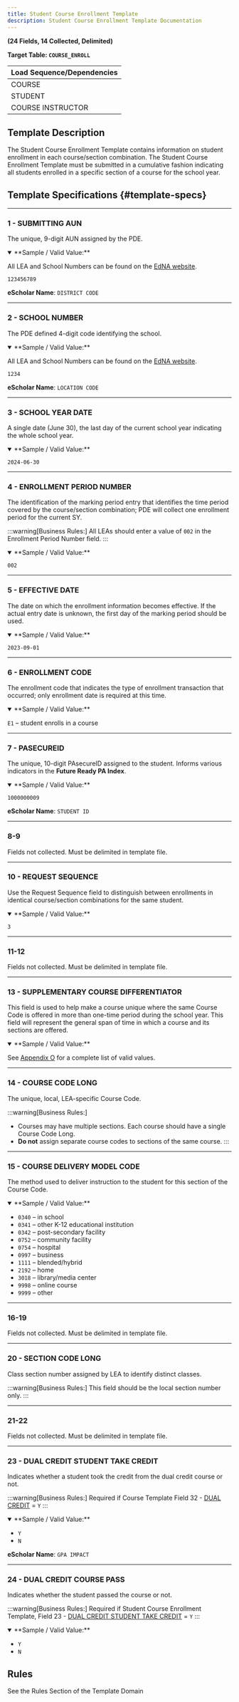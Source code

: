```yaml
---
title: Student Course Enrollment Template
description: Student Course Enrollment Template Documentation
---
```


**(24 Fields, 14 Collected, Delimited)**

**Target Table: `COURSE_ENROLL`**

| **Load Sequence/Dependencies** |
|--------------------------------|
| COURSE                         |
| STUDENT                        |
| COURSE INSTRUCTOR              |


## Template Description

The Student Course Enrollment Template contains information on student enrollment in each course/section combination. The Student Course Enrollment Template must be submitted in a cumulative fashion indicating all students enrolled in a specific section of a course for the school year.

## Template Specifications {#template-specs}

---
### 1 - SUBMITTING AUN
<p><Badge color="required" /> <Badge color="key" /> <Badge length={9} /></p>

The unique, 9-digit AUN assigned by the PDE.

<details open>
<summary>**Sample / Valid Value:**</summary>

All LEA and School Numbers can be found on the [EdNA website](http://www.edna.pa.gov/Screens/wfHome.aspx).

`123456789`
</details>

**eScholar Name**: `DISTRICT CODE`

---
### 2 - SCHOOL NUMBER
<p><Badge color="required" /> <Badge color="key" /> <Badge length={4} /></p>

The PDE defined 4-digit code identifying the school.

<details open>
<summary>**Sample / Valid Value:**</summary>

All LEA and School Numbers can be found on the [EdNA website](http://www.edna.pa.gov/Screens/wfHome.aspx).

`1234`
</details>

**eScholar Name**: `LOCATION CODE`

---
### 3 - SCHOOL YEAR DATE
<p><Badge color="required" /> <Badge color="key" /> <Badge length={10} /></p>

A single date (June 30), the last day of the current school year indicating the whole school year.

<details open>
<summary>**Sample / Valid Value:**</summary>

`2024-06-30`
</details>

---
### 4 - ENROLLMENT PERIOD NUMBER
<p><Badge color="required" /> <Badge color="key" /> <Badge length={3} /></p>

The identification of the marking period entry that identifies the time period covered by the course/section combination; PDE will collect one enrollment period for the current SY.

:::warning[Business Rules:]
All LEAs should enter a value of `002` in the Enrollment Period Number field.
:::

<details open>
<summary>**Sample / Valid Value:**</summary>

`002`
</details>

---
### 5 - EFFECTIVE DATE
<p><Badge color="required" /> <Badge color="key" /> <Badge length={10} /></p>

The date on which the enrollment information becomes effective. If the actual entry date is unknown, the first day of the marking period should be used.

<details open>
<summary>**Sample / Valid Value:**</summary>

`2023-09-01`
</details>

---
### 6 - ENROLLMENT CODE
<p><Badge color="required" /> <Badge color="key" /> <Badge length={6} /></p>

The enrollment code that indicates the type of enrollment transaction that occurred; only enrollment date is required at this time.

<details open>
<summary>**Sample / Valid Value:**</summary>

`E1` – student enrolls in a course
</details>

---
### 7 - PASECUREID
<p><Badge color="required" /> <Badge color="key" /> <Badge length={10} /></p>

The unique, 10-digit PAsecureID assigned to the student.  Informs various indicators in the **Future Ready PA Index**.

<details open>
<summary>**Sample / Valid Value:**</summary>

`1000000009`
</details>

**eScholar Name**: `STUDENT ID`

---
### 8-9
Fields not collected. Must be delimited in template file.

---
### 10 - REQUEST SEQUENCE
<p><Badge color="required" /> <Badge color="key" /> <Badge length={3} /></p>

Use the Request Sequence field to distinguish between enrollments in identical course/section combinations for the same student.

<details open>
<summary>**Sample / Valid Value:**</summary>

`3`
</details>

---
### 11-12
Fields not collected. Must be delimited in template file.

---
### 13 - SUPPLEMENTARY COURSE DIFFERENTIATOR
<p><Badge color="required" /> <Badge color="key" /> <Badge length={2} /></p>

This field is used to help make a course unique where the same Course Code is offered in more than one-time period during the school year. This field will represent the general span of time in which a course and its sections are offered.

<details open>
<summary>**Sample / Valid Value:**</summary>

See [Appendix O](docs/appendix/appendix-O.mdx) for a complete list of valid values.
</details>

---
### 14 - COURSE CODE LONG
<p><Badge color="required" /> <Badge color="key" /> <Badge length={12} /></p>

The unique, local, LEA-specific Course Code.

:::warning[Business Rules:]
- Courses may have multiple sections. Each course should have a single Course Code Long.   
- **Do not** assign separate course codes to sections of the same course.
:::

---
### 15 - COURSE DELIVERY MODEL CODE
<p><Badge color="optional" /> <Badge color="updateable" /> <Badge length={4} /></p>

The method used to deliver instruction to the student for this section of the Course Code.

<details open>
<summary>**Sample / Valid Value:**</summary>

- `0340` – in school
- `0341` – other K-12 educational institution
- `0342` – post-secondary facility
- `0752` – community facility
- `0754` – hospital
- `0997` – business
- `1111` – blended/hybrid
- `2192` – home
- `3018` – library/media center
- `9998` – online course
- `9999` – other
</details>

---
### 16-19
Fields not collected. Must be delimited in template file.

---
### 20 - SECTION CODE LONG
<p><Badge color="required" /> <Badge color="key" /> <Badge length={25} /></p>

Class section number assigned by LEA to identify distinct classes.

:::warning[Business Rules:]
This field should be the local section number only.
:::

---
### 21-22
Fields not collected. Must be delimited in template file.

---
### 23 - DUAL CREDIT STUDENT TAKE CREDIT
<p><Badge color="conditional" /> <Badge color="updateable" /> <Badge length={1} /></p>

Indicates whether a student took the credit from the dual credit course or not.

:::warning[Business Rules:]
Required if Course Template Field 32 - [DUAL CREDIT](docs/templates/course/course.mdx#32---dual-credit) = `Y`
:::

<details open>
<summary>**Sample / Valid Value:**</summary>

- `Y`
- `N`
</details>

**eScholar Name**: `GPA IMPACT`

---
### 24 - DUAL CREDIT COURSE PASS  
<p><Badge color="conditional" /> <Badge color="updateable" /> <Badge length={1} /></p>

Indicates whether the student passed the course or not.

:::warning[Business Rules:]
Required if Student Course Enrollment Template, Field 23 - [DUAL CREDIT STUDENT TAKE CREDIT](#23---dual-credit-student-take-credit) = `Y`
:::

<details open>
<summary>**Sample / Valid Value:**</summary>

- `Y` 
- `N`
</details>

## Rules

See the Rules Section of the Template Domain